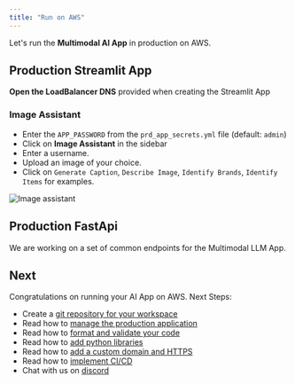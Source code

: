```yaml
---
title: "Run on AWS"
---
```


Let's run the **Multimodal AI App** in production on AWS.

<Snippet file="aws-setup.mdx" />

<Snippet file="update-prd-secrets.mdx" />

<Snippet file="create-aws-resources.mdx" />

## Production Streamlit App

**Open the LoadBalancer DNS** provided when creating the Streamlit App

### Image Assistant

- Enter the `APP_PASSWORD` from the `prd_app_secrets.yml` file (default: `admin`)
- Click on **Image Assistant** in the sidebar
- Enter a username.
- Upload an image of your choice.
- Click on `Generate Caption`, `Describe Image`, `Identify Brands`, `Identify Items` for examples.

![Image assistant](/images/ai-app-image-assistant-local.png)

## Production FastApi

<Note>

We are working on a set of common endpoints for the Multimodal LLM App.

</Note>

<Snippet file="ai-app-update-production.mdx" />

<Snippet file="ai-app-delete-aws-resources.mdx" />

## Next

Congratulations on running your AI App on AWS. Next Steps:

- Create a [git repository for your workspace](/how-to/git-repo)
- Read how to [manage the production application](/how-to/production-app)
- Read how to [format and validate your code](/how-to/format-and-validate)
- Read how to [add python libraries](/how-to/python-libraries)
- Read how to [add a custom domain and HTTPS](how-to/domain-https)
- Read how to [implement CI/CD](how-to/ci-cd)
- Chat with us on [discord](https://discord.gg/4MtYHHrgA8)
